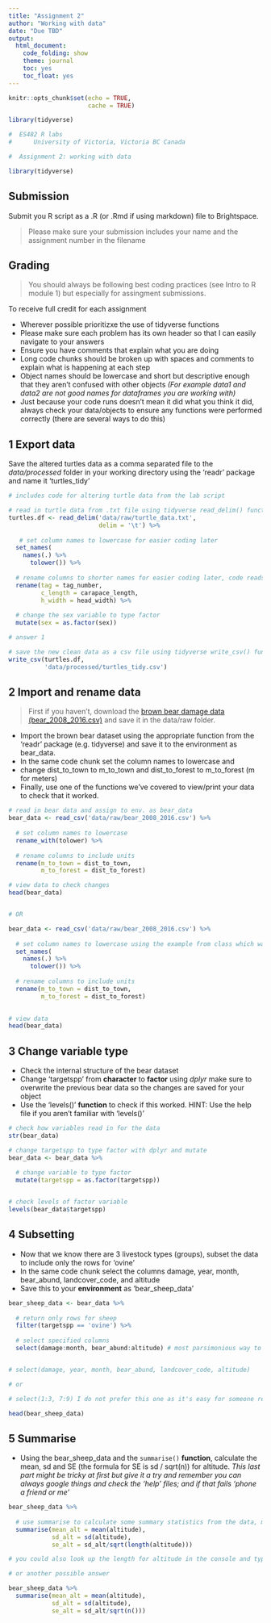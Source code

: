 ```yaml
---
title: "Assignment 2"
author: "Working with data"
date: "Due TBD"
output: 
  html_document:
    code_folding: show
    theme: journal
    toc: yes
    toc_float: yes
---
```


```r
knitr::opts_chunk$set(echo = TRUE, 
                      cache = TRUE)

library(tidyverse)
```

```r

#  ES482 R labs   
#      University of Victoria, Victoria BC Canada             

#  Assignment 2: working with data

library(tidyverse)
```

## Submission

Submit you R script as a .R (or .Rmd if using markdown) file to Brightspace.

> Please make sure your submission includes your name and the assignment number in the filename 


## Grading

> You should always be following best coding practices (see Intro to R module 1) but especially for assingment submissions.

To receive full credit for each assignment  

* Wherever possible prioritizxe the use of tidyverse functions  
* Please make sure each problem has its own header so that I can easily navigate to your answers 
* Ensure you have comments that explain what you are doing   
* Long code chunks should be broken up with spaces and comments to explain what is happening at each step    
* Object names should be lowercase and short but descriptive enough that they aren't confused with other objects *(For example data1 and data2 are not good names for dataframes you are working with)*    
* Just because your code runs doesn't mean it did what you think it did, always check your data/objects to ensure any functions were performed correctly (there are several ways to do this)    



## 1 Export data

Save the altered turtles data as a comma separated file to the *data/processed* folder in your working directory using the 'readr' package and name it 'turtles_tidy'
```r
# includes code for altering turtle data from the lab script

# read in turtle data from .txt file using tidyverse read_delim() function
turtles.df <- read_delim('data/raw/turtle_data.txt',
                         delim = '\t') %>% 
  
   # set column names to lowercase for easier coding later
  set_names(
    names(.) %>%  
      tolower()) %>% 
  
  # rename columns to shorter names for easier coding later, code reads (new_name = old_name)
  rename(tag = tag_number,
         c_length = carapace_length,
         h_width = head_width) %>% 
  
  # change the sex variable to type factor
  mutate(sex = as.factor(sex))
```

```r
# answer 1

# save the new clean data as a csv file using tidyverse write_csv() function. first provide the object name and then the file path (folder and subfolders), name (the file name), and extension (.csv) you want to save it as in quotes
write_csv(turtles.df,
          'data/processed/turtles_tidy.csv')

```


 

## 2 Import and rename data

> First if you haven't, download the [brown bear damage data (bear_2008_2016.csv)](data/raw/bear_2008_2016.csv) and save it in the data/raw folder.

* Import the brown bear dataset using the appropriate function from the 'readr' package (e.g. tidyverse) and save it to the environment as bear_data.    
* In the same code chunk set the column names to lowercase and    
* change dist_to_town to m_to_town and dist_to_forest to m_to_forest (m for meters)    
* Finally, use one of the functions we've covered to view/print your data to check that it worked.

```r
# read in bear data and assign to env. as bear_data
bear_data <- read_csv('data/raw/bear_2008_2016.csv') %>% 
  
  # set column names to lowercase
  rename_with(tolower) %>% 
  
  # rename columns to include units
  rename(m_to_town = dist_to_town,
         m_to_forest = dist_to_forest)

# view data to check changes
head(bear_data)


# OR

bear_data <- read_csv('data/raw/bear_2008_2016.csv') %>% 
  
  # set column names to lowercase using the example from class which was written for purrr functions (sorry forgot to update)
  set_names(
    names(.) %>%  
      tolower()) %>% 
  
  # rename columns to include units
  rename(m_to_town = dist_to_town,
         m_to_forest = dist_to_forest)
  

# view data
head(bear_data) 
```

## 3 Change variable type 

* Check the internal structure of the bear dataset    
* Change 'targetspp' from **character** to **factor** using *dplyr* make sure to overwrite the previous bear data so the changes are saved for your object    
* Use the 'levels()' **function** to check if this worked. HINT: Use the help file if you aren't familiar with 'levels()'

```r
# check how variables read in for the data 
str(bear_data)

# change targetspp to type factor with dplyr and mutate
bear_data <- bear_data %>% 
  
  # change variable to type factor
  mutate(targetspp = as.factor(targetspp))


# check levels of factor variable
levels(bear_data$targetspp)
```

## 4 Subsetting 

* Now that we know there are 3 livestock types (groups), subset the data to include only the rows for 'ovine' 
* In the same code chunk select the columns damage, year, month, bear_abund, landcover_code, and altitude
* Save this to your **environment** as 'bear_sheep_data'
```r

bear_sheep_data <- bear_data %>% 
  
  # return only rows for sheep
  filter(targetspp == 'ovine') %>% 
  
  # select specified columns
  select(damage:month, bear_abund:altitude) # most parsimonious way to do it but you could have also done


# select(damage, year, month, bear_abund, landcover_code, altitude)

# or 

# select(1:3, 7:9) I do not prefer this one as it's easy for someone reading your code to misinterpret and not change the column names if needed

head(bear_sheep_data)
```

## 5 Summarise 

* Using the bear_sheep_data and the `summarise()` **function**, calculate the mean, sd and SE (the formula for SE is sd / sqrt(n)) for altitude. *This last part might be tricky at first but give it a try and remember you can always google things and check the 'help' files; and if that fails 'phone a friend or me'*

```r

bear_sheep_data %>% 
  
  # use summarise to calculate some summary statistics from the data, mean, sd, and SE
  summarise(mean_alt = mean(altitude),
            sd_alt = sd(altitude),
            se_alt = sd_alt/sqrt(length(altitude))) 

# you could also look up the length for altitude in the console and type the number here directly but this is more flexible and readable

# or another possible answer

bear_sheep_data %>% 
  summarise(mean_alt = mean(altitude),
            sd_alt = sd(altitude),
            se_alt = sd_alt/sqrt(n()))

```
